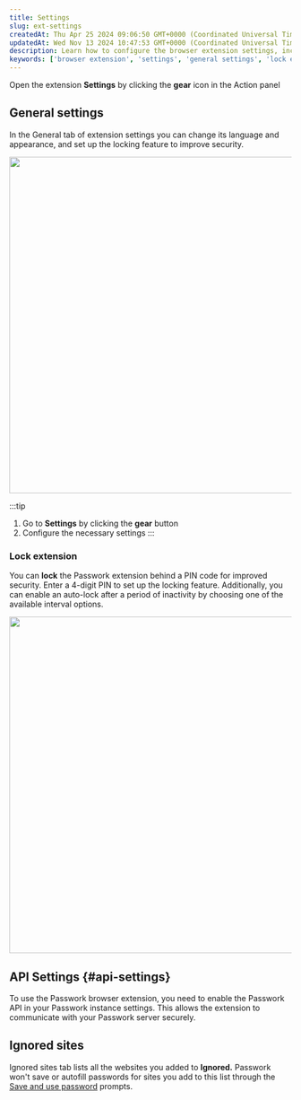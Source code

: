 ```yaml
---
title: Settings
slug: ext-settings
createdAt: Thu Apr 25 2024 09:06:50 GMT+0000 (Coordinated Universal Time)
updatedAt: Wed Nov 13 2024 10:47:53 GMT+0000 (Coordinated Universal Time)
description: Learn how to configure the browser extension settings, including general settings, locking features, and managing ignored sites.
keywords: ['browser extension', 'settings', 'general settings', 'lock extension', 'ignored sites']
---
```


Open the extension **Settings** by clicking the **gear** icon in the Action panel

## General settings

In the General tab of extension settings you can change its language and appearance, and set up the locking feature to improve security.

<div style={{ textAlign: 'center' }}>
  <img
    src="/img/assets/QKZtfOnnubSbfN3D1EPqb-DmQyo9hFsw3tw5Bn1uBy7-20240912-164432.png"
    width="600"
    style={{ display: 'block', margin: '0 auto' }}
  />
</div>

:::tip
1. Go to **Settings** by clicking the **gear** button
2. Configure the necessary settings
:::

### Lock extension

You can **lock** the Passwork extension behind a PIN code for improved security. Enter a 4-digit PIN to set up the locking feature. Additionally, you can enable an auto-lock after a period of inactivity by choosing one of the available interval options.

<div style={{ textAlign: 'center' }}>
  <img
    src="/img/assets/QKZtfOnnubSbfN3D1EPqb-SJmPv8lnUqSoWjh-StWJV-20240912-165512.png"
    width="600"
    style={{ display: 'block', margin: '0 auto' }}
  />
</div>

## API Settings {#api-settings}

To use the Passwork browser extension, you need to enable the Passwork API in your Passwork instance settings. This allows the extension to communicate with your Passwork server securely.

## Ignored sites

Ignored sites tab lists all the websites you added to **Ignored.** Passwork won't save or autofill passwords for sites you add to this list through the [Save and use password](#) prompts.
